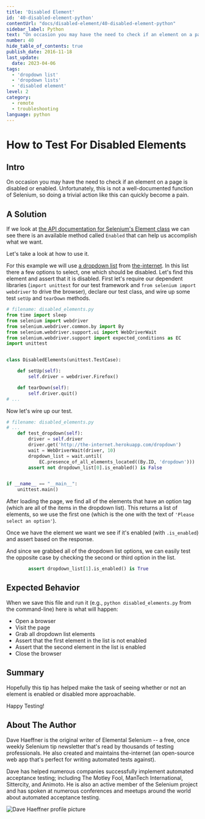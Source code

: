 ```yaml
---
title: 'Disabled Element'
id: '40-disabled-element-python'
contentUrl: "docs/disabled-element/40-disabled-element-python"
sidebar_label: Python
text: "On occasion you may have the need to check if an element on a page is disabled or enabled. Unfortunately, this is not a well-documented function of Selenium, so doing a trivial action like this can quickly become a pain."
number: 40
hide_table_of_contents: true
publish_date: 2016-11-18
last_update:
  date: 2023-04-06
tags:
  - 'dropdown list'
  - 'dropdown lists'
  - 'disabled element'
level: 2
category:
  - remote
  - troubleshooting
language: python
---
```


# How to Test For Disabled Elements

## Intro

On occasion you may have the need to check if an element on a page is disabled or enabled. Unfortunately, this is not a well-documented function of Selenium, so doing a trivial action like this can quickly become a pain.

## A Solution

If we look at [the API documentation for Selenium's Element class](http://seleniumhq.github.io/selenium/docs/api/py/webdriver_remote/selenium.webdriver.remote.webelement.html) we can see there is an available method called `Enabled` that can help us accomplish what we want.

Let's take a look at how to use it.

For this example we will use [a dropdown list](http://the-internet.herokuapp.com/dropdown) from [the-internet](http://github.com/tourdedave/the-internet). In this list there a few options to select, one which should be disabled. Let's find this element and assert that it is disabled.
First let's require our dependent libraries (`import unittest` for our test framework and `from selenium import webdriver` to drive the browser), declare our test class, and wire up some test `setUp` and `tearDown` methods.

```python
# filename: disabled_elements.py
from time import sleep
from selenium import webdriver
from selenium.webdriver.common.by import By
from selenium.webdriver.support.ui import WebDriverWait
from selenium.webdriver.support import expected_conditions as EC
import unittest


class DisabledElements(unittest.TestCase):

    def setUp(self):
        self.driver = webdriver.Firefox()

    def tearDown(self):
        self.driver.quit()
# ...
```

Now let's wire up our test.

```python
# filename: disabled_elements.py
# ...
    def test_dropdown(self):
        driver = self.driver
        driver.get('http://the-internet.herokuapp.com/dropdown')
        wait = WebDriverWait(driver, 10)
        dropdown_list = wait.until(
            EC.presence_of_all_elements_located((By.ID, 'dropdown')))
        assert not dropdown_list[0].is_enabled() is False


if __name__ == "__main__":
    unittest.main()

```

After loading the page, we find all of the elements that have an option tag (which are all of the items in the dropdown list). This returns a list of elements, so we use the first one (which is the one with the text of `'Please select an option'`).

Once we have the element we want we see if it's enabled (with `.is_enabled`) and assert based on the response.

And since we grabbed all of the dropdown list options, we can easily test the opposite case by checking the second or third option in the list.

```python
        assert dropdown_list[1].is_enabled() is True
```

## Expected Behavior

When we save this file and run it (e.g., `python disabled_elements.py` from the command-line) here is what will happen:

+ Open a browser
+ Visit the page
+ Grab all dropdown list elements
+ Assert that the first element in the list is not enabled
+ Assert that the second element in the list is enabled
+ Close the browser

## Summary

Hopefully this tip has helped make the task of seeing whether or not an element is enabled or disabled more approachable.

Happy Testing!

## About The Author

Dave Haeffner is the original writer of Elemental Selenium -- a free, once weekly Selenium tip newsletter that's read by thousands of testing professionals. He also created and maintains the-internet (an open-source web app that's perfect for writing automated tests against).

Dave has helped numerous companies successfully implement automated acceptance testing; including The Motley Fool, ManTech International, Sittercity, and Animoto. He is also an active member of the Selenium project and has spoken at numerous conferences and meetups around the world about automated acceptance testing.

![Dave Haeffner profile picture](/img/authors/dave-haeffner.jpeg#author-img 'a title')
